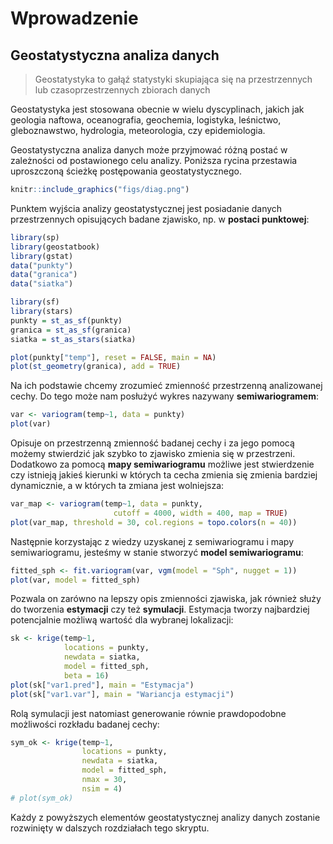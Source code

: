 # Wprowadzenie

## Geostatystyczna analiza danych

> Geostatystyka to gałąź statystyki skupiająca się na przestrzennych lub czasoprzestrzennych zbiorach danych

Geostatystyka jest stosowana obecnie w wielu dyscyplinach, jakich jak geologia naftowa, oceanografia, geochemia, logistyka, leśnictwo, gleboznawstwo, hydrologia, meteorologia, czy epidemiologia.

Geostatystyczna analiza danych może przyjmować różną postać w zależności od postawionego celu analizy.
Poniższa rycina przestawia uproszczoną ścieżkę postępowania geostatystycznego.

```r
knitr::include_graphics("figs/diag.png")
```

Punktem wyjścia analizy geostatystycznej jest posiadanie danych przestrzennych opisujących badane zjawisko, np. w **postaci punktowej**:

```r
library(sp)
library(geostatbook)
library(gstat)
data("punkty")
data("granica")
data("siatka")
```

```r
library(sf)
library(stars)
punkty = st_as_sf(punkty)
granica = st_as_sf(granica)
siatka = st_as_stars(siatka)
```

```r
plot(punkty["temp"], reset = FALSE, main = NA)
plot(st_geometry(granica), add = TRUE)
```

Na ich podstawie chcemy zrozumieć zmienność przestrzenną analizowanej cechy.
Do tego może nam posłużyć wykres nazywany **semiwariogramem**:

```r
var <- variogram(temp~1, data = punkty)
plot(var)
```

Opisuje on przestrzenną zmienność badanej cechy i za jego pomocą możemy stwierdzić jak szybko to zjawisko zmienia się w przestrzeni.
Dodatkowo za pomocą **mapy semiwariogramu** możliwe jest stwierdzenie czy istnieją jakieś kierunki w których ta cecha zmienia się zmienia bardziej dynamicznie, a w których ta zmiana jest wolniejsza:

```r
var_map <- variogram(temp~1, data = punkty, 
                       cutoff = 4000, width = 400, map = TRUE)
plot(var_map, threshold = 30, col.regions = topo.colors(n = 40))
```

Następnie korzystając z wiedzy uzyskanej z semiwariogramu i mapy semiwariogramu, jesteśmy w stanie stworzyć **model semiwariogramu**:

```r
fitted_sph <- fit.variogram(var, vgm(model = "Sph", nugget = 1))
plot(var, model = fitted_sph)
```

Pozwala on zarówno na lepszy opis zmienności zjawiska, jak również służy do tworzenia **estymacji** czy też **symulacji**.
Estymacja tworzy najbardziej potencjalnie możliwą wartość dla wybranej lokalizacji:

```r
sk <- krige(temp~1, 
            locations = punkty,
            newdata = siatka,
            model = fitted_sph,
            beta = 16)
plot(sk["var1.pred"], main = "Estymacja")
plot(sk["var1.var"], main = "Wariancja estymacji")
```

Rolą symulacji jest natomiast generowanie równie prawdopodobne możliwości rozkładu badanej cechy:

```r
sym_ok <- krige(temp~1, 
                locations = punkty,
                newdata = siatka, 
                model = fitted_sph,
                nmax = 30, 
                nsim = 4)
# plot(sym_ok)
```

Każdy z powyższych elementów geostatystycznej analizy danych zostanie rozwinięty w dalszych rozdziałach tego skryptu.

<!-- po co to - prosta analiza bez kodu -->
<!-- http://dmowska-zajecia.home.amu.edu.pl/data/uploads/geostatystyka/materialy/1_wprowadzenie.html -->
